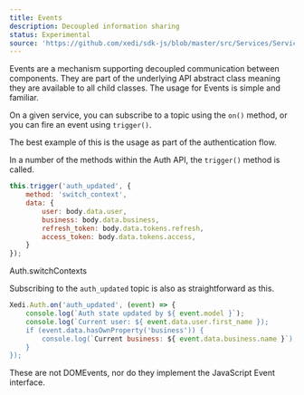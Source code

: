 ```yaml
---
title: Events
description: Decoupled information sharing
status: Experimental
source: 'https://github.com/xedi/sdk-js/blob/master/src/Services/Service.ts'
---
```



Events are a mechanism supporting decoupled communication between components. They are part of the underlying <Link href="/development/api">API abstract class</Link> meaning they are available to all child classes. The usage for Events is simple and familiar.

On a given service, you can subscribe to a topic using the `on()` method, or you can fire an event using `trigger()`.

The best example of this is the usage as part of the <Link href="/architecture/authentication">authentication flow</Link>.

In a number of the methods within the Auth API, the `trigger()` method is called.
```javascript
this.trigger('auth_updated', {
    method: 'switch_context',
    data: {
        user: body.data.user,
        business: body.data.business,
        refresh_token: body.data.tokens.refresh,
        access_token: body.data.tokens.access,
    }
});
```
<Text as="p" mb={3} fontSize={1} color="gray.5">
    <Link href="https://github.com/xedi/sdk-js/blob/master/src/Services/Auth.ts#L144">Auth.switchContexts<LinkExternalIcon ml={2} /></Link>
</Text>

Subscribing to the `auth_updated` topic is also as straightforward as this.
```javascript
Xedi.Auth.on('auth_updated', (event) => {
    console.log(`Auth state updated by ${ event.model }`);
    console.log(`Current user: ${ event.data.user.first_name });
    if (event.data.hasOwnProperty('business')) {
        console.log(`Current business: ${ event.data.business.name }`);
    }
});
```
<Flash><InfoIcon mr={2}/>These are not DOMEvents, nor do they implement the JavaScript Event interface.</Flash>

